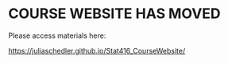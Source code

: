 # COURSE WEBSITE HAS MOVED {.unnumbered}

Please access materials here:

<https://juliaschedler.github.io/Stat416_CourseWebsite/>
